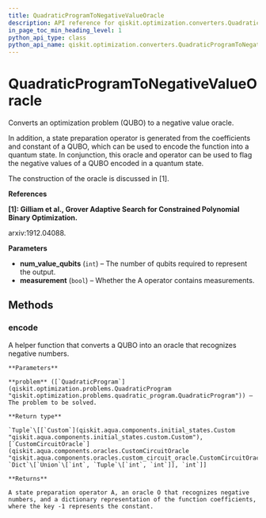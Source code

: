 ```yaml
---
title: QuadraticProgramToNegativeValueOracle
description: API reference for qiskit.optimization.converters.QuadraticProgramToNegativeValueOracle
in_page_toc_min_heading_level: 1
python_api_type: class
python_api_name: qiskit.optimization.converters.QuadraticProgramToNegativeValueOracle
---
```


# QuadraticProgramToNegativeValueOracle

<Class id="qiskit.optimization.converters.QuadraticProgramToNegativeValueOracle" isDedicatedPage={true} github="https://github.com/qiskit-community/qiskit-aqua/tree/0.7.3/qiskit/optimization/converters/quadratic_program_to_negative_value_oracle.py" signature="QuadraticProgramToNegativeValueOracle(num_value_qubits, measurement=False)" modifiers="class">
  Converts an optimization problem (QUBO) to a negative value oracle.

  In addition, a state preparation operator is generated from the coefficients and constant of a QUBO, which can be used to encode the function into a quantum state. In conjunction, this oracle and operator can be used to flag the negative values of a QUBO encoded in a quantum state.

  The construction of the oracle is discussed in \[1].

  **References**

  **\[1]: Gilliam et al., Grover Adaptive Search for Constrained Polynomial Binary Optimization.**

  arxiv:1912.04088.

  **Parameters**

  *   **num\_value\_qubits** (`int`) – The number of qubits required to represent the output.
  *   **measurement** (`bool`) – Whether the A operator contains measurements.

  ## Methods

  ### encode

  <Function id="qiskit.optimization.converters.QuadraticProgramToNegativeValueOracle.encode" signature="QuadraticProgramToNegativeValueOracle.encode(problem)">
    A helper function that converts a QUBO into an oracle that recognizes negative numbers.

    **Parameters**

    **problem** ([`QuadraticProgram`](qiskit.optimization.problems.QuadraticProgram "qiskit.optimization.problems.quadratic_program.QuadraticProgram")) – The problem to be solved.

    **Return type**

    `Tuple`\[[`Custom`](qiskit.aqua.components.initial_states.Custom "qiskit.aqua.components.initial_states.custom.Custom"), [`CustomCircuitOracle`](qiskit.aqua.components.oracles.CustomCircuitOracle "qiskit.aqua.components.oracles.custom_circuit_oracle.CustomCircuitOracle"), `Dict`\[`Union`\[`int`, `Tuple`\[`int`, `int`]], `int`]]

    **Returns**

    A state preparation operator A, an oracle O that recognizes negative numbers, and a dictionary representation of the function coefficients, where the key -1 represents the constant.
  </Function>
</Class>

